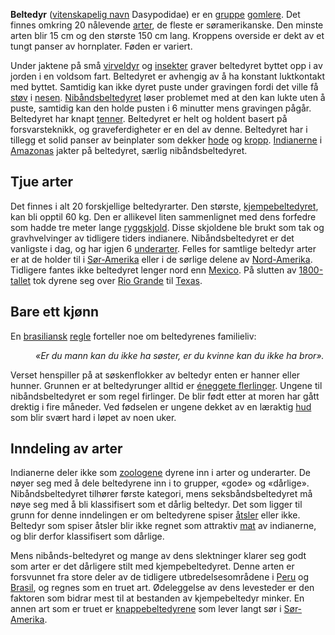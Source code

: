 '''Beltedyr''' ([[Nomenklatur (biologi)|vitenskapelig navn]] Dasypodidae) er en [[Gruppe (biologi)|gruppe]] [[gomlere]]. 
Det finnes omkring 20 nålevende [[art]]er, de fleste er søramerikanske. 
Den minste arten blir 15 cm og den største 150 cm lang. Kroppens overside er dekt av et tungt panser av hornplater. Føden er variert. 

Under jaktene på små [[virveldyr]] og [[insekter]] graver beltedyret byttet opp i av jorden i en voldsom fart. Beltedyret er avhengig av å ha konstant luktkontakt med byttet. Samtidig kan ikke dyret puste under gravingen fordi det ville få [[støv]] i [[nese]]n. [[Nibåndsbeltedyr]]et løser problemet med at den kan lukte uten å puste, samtidig kan den holde pusten i 6 minutter mens gravingen pågår. Beltedyret har knapt [[Tann|tenner]]. 
Beltedyret er helt og holdent basert på forsvarsteknikk, og graveferdigheter er en del av denne. Beltedyret har i tillegg et solid panser av beinplater som dekker [[hode]] og [[kropp]]. [[Indianer]]ne i [[Regnskogen i Amazonas|Amazonas]] jakter på beltedyret, særlig nibåndsbeltedyret.

== Tjue arter ==
Det finnes i alt 20 forskjellige beltedyrarter. Den største, [[kjempebeltedyret]], kan bli opptil 60&nbsp;kg. Den er allikevel liten sammenlignet med dens forfedre som hadde tre meter lange [[ryggskjold]]. Disse skjoldene ble  brukt som tak og gravhvelvinger av tidligere tiders indianere.
Nibåndsbeltedyret er det vanligste i dag, og har igjen 6 [[underart]]er.
Felles for samtlige beltedyr arter er at de holder til i [[Sør-Amerika]] eller i de sørlige delene av [[Nord-Amerika]]. Tidligere fantes ikke beltedyret lenger nord enn [[Mexico]]. På slutten av [[1800-tallet]] tok dyrene seg over [[Rio Grande]] til [[Texas]].

== Bare ett kjønn ==
En [[brasil]]iansk [[regle]] forteller noe om beltedyrenes familieliv:
:''«Er du mann kan du ikke ha søster, er du kvinne kan du ikke ha bror».''
Verset henspiller på at søskenflokker av beltedyr enten er hanner eller hunner. Grunnen er at beltedyrunger alltid er [[eneggete tvillinger|éneggete flerlinger]]. Ungene til nibåndsbeltedyret er som regel firlinger. De blir født etter at moren har gått drektig i fire måneder. Ved fødselen er ungene dekket av en læraktig [[hud]] som blir svært hard i løpet av noen uker. 

== Inndeling av arter ==
Indianerne deler ikke som [[zoolog]]ene dyrene inn i arter og underarter. De nøyer seg med å dele beltedyrene inn i to grupper, «gode» og «dårlige». 
Nibåndsbeltedyret tilhører første kategori, mens seksbåndsbeltedyret må nøye seg med å bli klassifisert som et dårlig beltedyr.
Det som ligger til grunn for denne inndelingen er om beltedyrene spiser [[Åtsel|åtsler]] eller ikke. Beltedyr som spiser åtsler blir ikke regnet som attraktiv [[mat]] av indianerne, og blir derfor klassifisert som dårlige.

Mens nibånds-beltedyret og mange av dens slektninger klarer seg godt som arter er det dårligere stilt med kjempebeltedyret. Denne arten er forsvunnet fra store deler av de tidligere utbredelsesområdene i [[Peru]] og [[Brasil]], og regnes som en truet art. Ødeleggelse av dens levesteder er den faktoren som bidrar mest til at bestanden av kjempebeltedyr minker.
En annen art som er truet er [[knappebeltedyr]]ene som lever langt sør i [[Sør-Amerika]]. 

